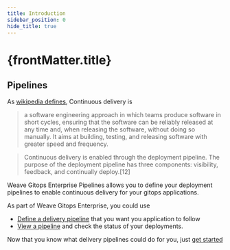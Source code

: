 ```yaml
---
title: Introduction
sidebar_position: 0
hide_title: true
---
```



<h1>
  {frontMatter.title} <TierLabel tiers="Enterprise" />
</h1>

## Pipelines

As [wikipedia defines](https://en.wikipedia.org/wiki/Continuous_delivery), Continuous delivery is

>a software engineering approach in which teams produce software in short cycles,
>ensuring that the software can be reliably released at any time and, when releasing the software, without doing so manually.
>It aims at building, testing, and releasing software with greater speed and frequency.

>Continuous delivery is enabled through the deployment pipeline.
>The purpose of the deployment pipeline has three components: visibility, feedback, and continually deploy.[12]

Weave Gitops Enterprise Pipelines allows you to define your deployment pipelines to enable continuous delivery for
your gitops applications.

As part of Weave Gitops Enterprise, you could use

- [Define a delivery pipeline](../getting-started/#define-a-pipeline) that you want you application to follow
- [View a pipeline](../getting-started/#view-pipeline-list) and check the status of your deployments.

Now that you know what delivery pipelines could do for you, just [get started](../getting-started)